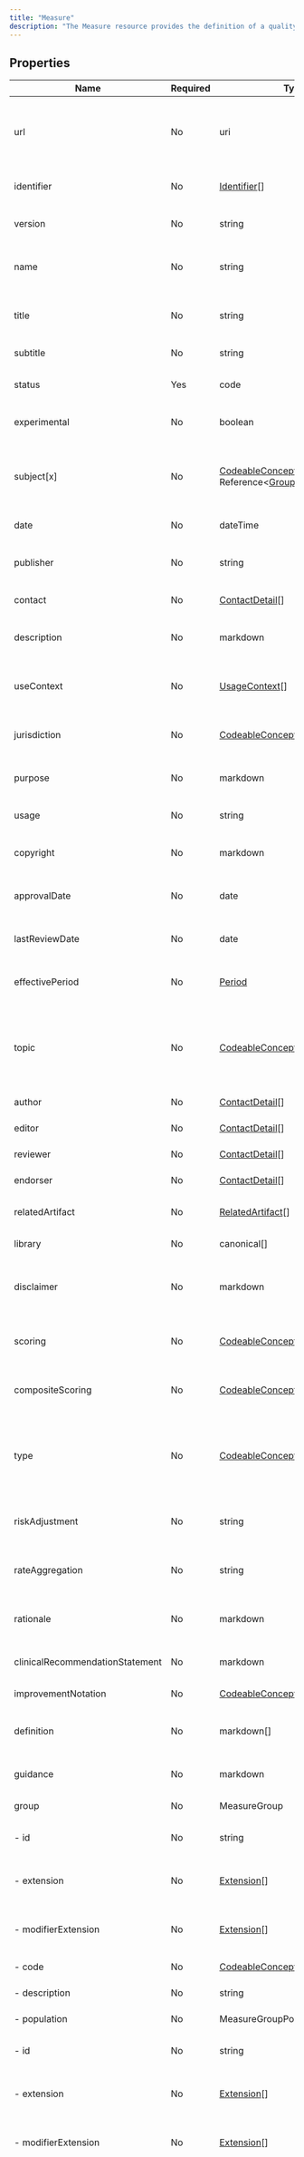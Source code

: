 ```yaml
---
title: "Measure"
description: "The Measure resource provides the definition of a quality measure."
---
```


## Properties

| Name                            | Required | Type                                                                                                                         | Description                                                                                                                                                                                  |
| ------------------------------- | -------- | ---------------------------------------------------------------------------------------------------------------------------- | -------------------------------------------------------------------------------------------------------------------------------------------------------------------------------------------- |
| url                             | No       | uri                                                                                                                          | Canonical identifier for this measure, represented as a URI (globally unique)                                                                                                                |
| identifier                      | No       | [Identifier](/medical-api/fhir/data-types/identifier)[]                                                                      | Additional identifier for the measure                                                                                                                                                        |
| version                         | No       | string                                                                                                                       | Business version of the measure                                                                                                                                                              |
| name                            | No       | string                                                                                                                       | Name for this measure (computer friendly)                                                                                                                                                    |
| title                           | No       | string                                                                                                                       | Name for this measure (human friendly)                                                                                                                                                       |
| subtitle                        | No       | string                                                                                                                       | Subordinate title of the measure                                                                                                                                                             |
| status                          | Yes      | code                                                                                                                         | draft / active / retired / unknown                                                                                                                                                           |
| experimental                    | No       | boolean                                                                                                                      | For testing purposes, not real usage                                                                                                                                                         |
| subject[x]                      | No       | [CodeableConcept](/medical-api/fhir/data-types/codeableconcept), Reference&lt;[Group](/medical-api/fhir/resources/group)&gt; | E.g. Patient, Practitioner, RelatedPerson, Organization, Location, Device                                                                                                                    |
| date                            | No       | dateTime                                                                                                                     | Date last changed                                                                                                                                                                            |
| publisher                       | No       | string                                                                                                                       | Name of the publisher (organization or individual)                                                                                                                                           |
| contact                         | No       | [ContactDetail](/medical-api/fhir/data-types/contactdetail)[]                                                                | Contact details for the publisher                                                                                                                                                            |
| description                     | No       | markdown                                                                                                                     | Natural language description of the measure                                                                                                                                                  |
| useContext                      | No       | [UsageContext](/medical-api/fhir/data-types/usagecontext)[]                                                                  | The context that the content is intended to support                                                                                                                                          |
| jurisdiction                    | No       | [CodeableConcept](/medical-api/fhir/data-types/codeableconcept)[]                                                            | Intended jurisdiction for measure (if applicable)                                                                                                                                            |
| purpose                         | No       | markdown                                                                                                                     | Why this measure is defined                                                                                                                                                                  |
| usage                           | No       | string                                                                                                                       | Describes the clinical usage of the measure                                                                                                                                                  |
| copyright                       | No       | markdown                                                                                                                     | Use and/or publishing restrictions                                                                                                                                                           |
| approvalDate                    | No       | date                                                                                                                         | When the measure was approved by publisher                                                                                                                                                   |
| lastReviewDate                  | No       | date                                                                                                                         | When the measure was last reviewed                                                                                                                                                           |
| effectivePeriod                 | No       | [Period](/medical-api/fhir/data-types/period)                                                                                | When the measure is expected to be used                                                                                                                                                      |
| topic                           | No       | [CodeableConcept](/medical-api/fhir/data-types/codeableconcept)[]                                                            | The category of the measure, such as Education, Treatment, Assessment, etc.                                                                                                                  |
| author                          | No       | [ContactDetail](/medical-api/fhir/data-types/contactdetail)[]                                                                | Who authored the content                                                                                                                                                                     |
| editor                          | No       | [ContactDetail](/medical-api/fhir/data-types/contactdetail)[]                                                                | Who edited the content                                                                                                                                                                       |
| reviewer                        | No       | [ContactDetail](/medical-api/fhir/data-types/contactdetail)[]                                                                | Who reviewed the content                                                                                                                                                                     |
| endorser                        | No       | [ContactDetail](/medical-api/fhir/data-types/contactdetail)[]                                                                | Who endorsed the content                                                                                                                                                                     |
| relatedArtifact                 | No       | [RelatedArtifact](/medical-api/fhir/data-types/relatedartifact)[]                                                            | Additional documentation, citations, etc.                                                                                                                                                    |
| library                         | No       | canonical[]                                                                                                                  | Logic used by the measure                                                                                                                                                                    |
| disclaimer                      | No       | markdown                                                                                                                     | Disclaimer for use of the measure or its referenced content                                                                                                                                  |
| scoring                         | No       | [CodeableConcept](/medical-api/fhir/data-types/codeableconcept)                                                              | proportion / ratio / continuous-variable / cohort                                                                                                                                            |
| compositeScoring                | No       | [CodeableConcept](/medical-api/fhir/data-types/codeableconcept)                                                              | opportunity / all-or-nothing / linear / weighted                                                                                                                                             |
| type                            | No       | [CodeableConcept](/medical-api/fhir/data-types/codeableconcept)[]                                                            | process / outcome / structure / patient-reported-outcome / composite                                                                                                                         |
| riskAdjustment                  | No       | string                                                                                                                       | How risk adjustment is applied for this measure                                                                                                                                              |
| rateAggregation                 | No       | string                                                                                                                       | How is rate aggregation performed for this measure                                                                                                                                           |
| rationale                       | No       | markdown                                                                                                                     | Detailed description of why the measure exists                                                                                                                                               |
| clinicalRecommendationStatement | No       | markdown                                                                                                                     | Summary of clinical guidelines                                                                                                                                                               |
| improvementNotation             | No       | [CodeableConcept](/medical-api/fhir/data-types/codeableconcept)                                                              | increase / decrease                                                                                                                                                                          |
| definition                      | No       | markdown[]                                                                                                                   | Defined terms used in the measure documentation                                                                                                                                              |
| guidance                        | No       | markdown                                                                                                                     | Additional guidance for implementers                                                                                                                                                         |
| group                           | No       | MeasureGroup                                                                                                                 | Population criteria group                                                                                                                                                                    |
| - id                            | No       | string                                                                                                                       | Unique id for inter-element referencing                                                                                                                                                      |
| - extension                     | No       | [Extension](/medical-api/fhir/data-types/extension)[]                                                                        | Additional content defined by implementations                                                                                                                                                |
| - modifierExtension             | No       | [Extension](/medical-api/fhir/data-types/extension)[]                                                                        | Extensions that cannot be ignored even if unrecognized                                                                                                                                       |
| - code                          | No       | [CodeableConcept](/medical-api/fhir/data-types/codeableconcept)                                                              | Meaning of the group                                                                                                                                                                         |
| - description                   | No       | string                                                                                                                       | Summary description                                                                                                                                                                          |
| - population                    | No       | MeasureGroupPopulation                                                                                                       | Population criteria                                                                                                                                                                          |
| - id                            | No       | string                                                                                                                       | Unique id for inter-element referencing                                                                                                                                                      |
| - extension                     | No       | [Extension](/medical-api/fhir/data-types/extension)[]                                                                        | Additional content defined by implementations                                                                                                                                                |
| - modifierExtension             | No       | [Extension](/medical-api/fhir/data-types/extension)[]                                                                        | Extensions that cannot be ignored even if unrecognized                                                                                                                                       |
| - code                          | No       | [CodeableConcept](/medical-api/fhir/data-types/codeableconcept)                                                              | initial-population / numerator / numerator-exclusion / denominator / denominator-exclusion / denominator-exception / measure-population / measure-population-exclusion / measure-observation |
| - description                   | No       | string                                                                                                                       | The human readable description of this population criteria                                                                                                                                   |
| - criteria                      | Yes      | [Expression](/medical-api/fhir/data-types/expression)                                                                        | The criteria that defines this population                                                                                                                                                    |
| - stratifier                    | No       | MeasureGroupStratifier                                                                                                       | Stratifier criteria for the measure                                                                                                                                                          |
| - id                            | No       | string                                                                                                                       | Unique id for inter-element referencing                                                                                                                                                      |
| - extension                     | No       | [Extension](/medical-api/fhir/data-types/extension)[]                                                                        | Additional content defined by implementations                                                                                                                                                |
| - modifierExtension             | No       | [Extension](/medical-api/fhir/data-types/extension)[]                                                                        | Extensions that cannot be ignored even if unrecognized                                                                                                                                       |
| - code                          | No       | [CodeableConcept](/medical-api/fhir/data-types/codeableconcept)                                                              | Meaning of the stratifier                                                                                                                                                                    |
| - description                   | No       | string                                                                                                                       | The human readable description of this stratifier                                                                                                                                            |
| - criteria                      | No       | [Expression](/medical-api/fhir/data-types/expression)                                                                        | How the measure should be stratified                                                                                                                                                         |
| - component                     | No       | MeasureGroupStratifierComponent                                                                                              | Stratifier criteria component for the measure                                                                                                                                                |
| - id                            | No       | string                                                                                                                       | Unique id for inter-element referencing                                                                                                                                                      |
| - extension                     | No       | [Extension](/medical-api/fhir/data-types/extension)[]                                                                        | Additional content defined by implementations                                                                                                                                                |
| - modifierExtension             | No       | [Extension](/medical-api/fhir/data-types/extension)[]                                                                        | Extensions that cannot be ignored even if unrecognized                                                                                                                                       |
| - code                          | No       | [CodeableConcept](/medical-api/fhir/data-types/codeableconcept)                                                              | Meaning of the stratifier component                                                                                                                                                          |
| - description                   | No       | string                                                                                                                       | The human readable description of this stratifier component                                                                                                                                  |
| - criteria                      | Yes      | [Expression](/medical-api/fhir/data-types/expression)                                                                        | Component of how the measure should be stratified                                                                                                                                            |
| supplementalData                | No       | MeasureSupplementalData                                                                                                      | What other data should be reported with the measure                                                                                                                                          |
| - id                            | No       | string                                                                                                                       | Unique id for inter-element referencing                                                                                                                                                      |
| - extension                     | No       | [Extension](/medical-api/fhir/data-types/extension)[]                                                                        | Additional content defined by implementations                                                                                                                                                |
| - modifierExtension             | No       | [Extension](/medical-api/fhir/data-types/extension)[]                                                                        | Extensions that cannot be ignored even if unrecognized                                                                                                                                       |
| - code                          | No       | [CodeableConcept](/medical-api/fhir/data-types/codeableconcept)                                                              | Meaning of the supplemental data                                                                                                                                                             |
| - usage                         | No       | [CodeableConcept](/medical-api/fhir/data-types/codeableconcept)[]                                                            | supplemental-data / risk-adjustment-factor                                                                                                                                                   |
| - description                   | No       | string                                                                                                                       | The human readable description of this supplemental data                                                                                                                                     |
| - criteria                      | Yes      | [Expression](/medical-api/fhir/data-types/expression)                                                                        | Expression describing additional data to be reported                                                                                                                                         |

## Search Parameters

| Name                  | Type      | Description                                                                   | Expression               |
| --------------------- | --------- | ----------------------------------------------------------------------------- | ------------------------ |
| composed-of           | reference | What resource is being referenced                                             | Measure.relatedArtifact  |
| context               | token     | A use context assigned to the measure                                         | Measure.useContext.value |
| context-quantity      | quantity  | A quantity- or range-valued use context assigned to the measure               | Measure.useContext.value |
| context-type          | token     | A type of use context assigned to the measure                                 | Measure.useContext.code  |
| date                  | date      | The measure publication date                                                  | Measure.date             |
| depends-on            | reference | What resource is being referenced                                             | Measure.relatedArtifact  |
| derived-from          | reference | What resource is being referenced                                             | Measure.relatedArtifact  |
| description           | string    | The description of the measure                                                | Measure.description      |
| effective             | date      | The time during which the measure is intended to be in use                    | Measure.effectivePeriod  |
| identifier            | token     | External identifier for the measure                                           | Measure.identifier       |
| jurisdiction          | token     | Intended jurisdiction for the measure                                         | Measure.jurisdiction     |
| name                  | string    | Computationally friendly name of the measure                                  | Measure.name             |
| predecessor           | reference | What resource is being referenced                                             | Measure.relatedArtifact  |
| publisher             | string    | Name of the publisher of the measure                                          | Measure.publisher        |
| status                | token     | The current status of the measure                                             | Measure.status           |
| successor             | reference | What resource is being referenced                                             | Measure.relatedArtifact  |
| title                 | string    | The human-friendly name of the measure                                        | Measure.title            |
| topic                 | token     | Topics associated with the measure                                            | Measure.topic            |
| url                   | uri       | The uri that identifies the measure                                           | Measure.url              |
| version               | token     | The business version of the measure                                           | Measure.version          |
| context-type-quantity | composite | A use context type and quantity- or range-based value assigned to the measure | Measure.useContext       |
| context-type-value    | composite | A use context type and value assigned to the measure                          | Measure.useContext       |

## Inherited Properties

| Name              | Required | Type                                                  | Description                                            |
| ----------------- | -------- | ----------------------------------------------------- | ------------------------------------------------------ |
| id                | No       | string                                                | Logical id of this artifact                            |
| meta              | No       | [Meta](/medical-api/fhir/data-types/meta)             | Metadata about the resource                            |
| implicitRules     | No       | uri                                                   | A set of rules under which this content was created    |
| language          | No       | code                                                  | Language of the resource content                       |
| text              | No       | [Narrative](/medical-api/fhir/data-types/narrative)   | Text summary of the resource, for human interpretation |
| contained         | No       | Resource[]                                            | Contained, inline Resources                            |
| extension         | No       | [Extension](/medical-api/fhir/data-types/extension)[] | Additional content defined by implementations          |
| modifierExtension | No       | [Extension](/medical-api/fhir/data-types/extension)[] | Extensions that cannot be ignored                      |
